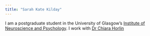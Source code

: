 ```yaml
---
title: "Sarah Kate Kilday"
---
```


I am a postgraduate student in the University of Glasgow's
[Institute of Neuroscience and Psychology](http://www.gla.ac.uk/researchinstitutes/neurosciencepsychology/).
I work with [Dr Chiara Horlin](https://www.gla.ac.uk/schools/psychology/staff/chiarahorlin/)